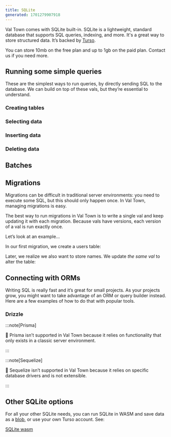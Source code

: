 ```yaml
---
title: SQLite
generated: 1701279907918
---
```



Val Town comes with SQLite built-in. SQLite is a lightweight, standard database
that supports SQL queries, indexing, and more. It's a great way to store
structured data. It’s backed by [Turso](https://turso.tech/).

You can store 10mb on the free plan and up to 1gb on the paid plan. Contact us
if you need more.

## Running some simple queries

These are the simplest ways to run queries, by directly sending SQL to the
database. We can build on top of these vals, but they’re essential to
understand.

### Creating tables

<Val url="https://www.val.town/embed/andreterron/createSqliteTable" />

### Selecting data

<Val url="https://www.val.town/embed/andreterron/selectFromSqlite" />

### Inserting data

<Val url="https://www.val.town/embed/andreterron/insertIntoSqlite" />

### Deleting data

<Val url="https://www.val.town/embed/andreterron/deleteFromSqlite" />

## Batches

<Val url="https://www.val.town/embed/andreterron/batchSqlite" />

## Migrations

Migrations can be difficult in traditional server environments: you need to
execute some SQL, but this should only happen once. In Val Town, managing
migrations is easy.

The best way to run migrations in Val Town is to write a single val and keep
updating it with each migration. Because vals have versions, each version of a
val is run exactly once.

Let’s look at an example…

In our first migration, we create a users table:

<Val url="https://www.val.town/embed/andreterron/dbMigrations?v=1" />

Later, we realize we also want to store names. We update _the same val_ to alter
the table:

<Val url="https://www.val.town/embed/andreterron/dbMigrations?v=2" />

## Connecting with ORMs

Writing SQL is really fast and it’s great for small projects. As your projects
grow, you might want to take advantage of an ORM or query builder instead. Here
are a few examples of how to do that with popular tools.

### Drizzle

<Val url="https://www.val.town/embed/stevekrouse/sqliteDrizzleExample" />

:::note[Prisma]

🚫 Prisma isn’t supported in Val Town because it relies on functionality that
only exists in a classic server environment.

:::

:::note[Sequelize]

🚫 Sequelize isn’t supported in Val Town because it relies on specific database
drivers and is not extensible.

:::

## Other SQLite options

For all your other SQLite needs, you can run SQLite in WASM and save data as a
[blob](/std/blob-storage), or use your own Turso account. See:

[SQLite wasm](/integrations/sqlite-wasm)
